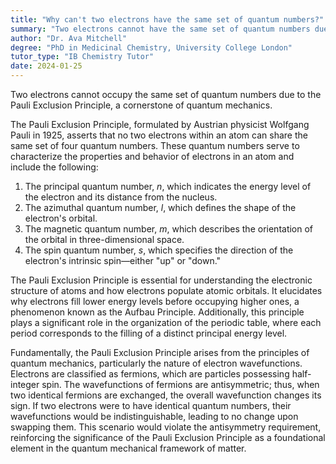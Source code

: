 ```yaml
---
title: "Why can't two electrons have the same set of quantum numbers?"
summary: "Two electrons cannot have the same set of quantum numbers due to the Pauli Exclusion Principle."
author: "Dr. Ava Mitchell"
degree: "PhD in Medicinal Chemistry, University College London"
tutor_type: "IB Chemistry Tutor"
date: 2024-01-25
---
```


Two electrons cannot occupy the same set of quantum numbers due to the Pauli Exclusion Principle, a cornerstone of quantum mechanics.

The Pauli Exclusion Principle, formulated by Austrian physicist Wolfgang Pauli in 1925, asserts that no two electrons within an atom can share the same set of four quantum numbers. These quantum numbers serve to characterize the properties and behavior of electrons in an atom and include the following:

1. The principal quantum number, $n$, which indicates the energy level of the electron and its distance from the nucleus.
2. The azimuthal quantum number, $l$, which defines the shape of the electron's orbital.
3. The magnetic quantum number, $m$, which describes the orientation of the orbital in three-dimensional space.
4. The spin quantum number, $s$, which specifies the direction of the electron's intrinsic spin—either "up" or "down."

The Pauli Exclusion Principle is essential for understanding the electronic structure of atoms and how electrons populate atomic orbitals. It elucidates why electrons fill lower energy levels before occupying higher ones, a phenomenon known as the Aufbau Principle. Additionally, this principle plays a significant role in the organization of the periodic table, where each period corresponds to the filling of a distinct principal energy level.

Fundamentally, the Pauli Exclusion Principle arises from the principles of quantum mechanics, particularly the nature of electron wavefunctions. Electrons are classified as fermions, which are particles possessing half-integer spin. The wavefunctions of fermions are antisymmetric; thus, when two identical fermions are exchanged, the overall wavefunction changes its sign. If two electrons were to have identical quantum numbers, their wavefunctions would be indistinguishable, leading to no change upon swapping them. This scenario would violate the antisymmetry requirement, reinforcing the significance of the Pauli Exclusion Principle as a foundational element in the quantum mechanical framework of matter.
    